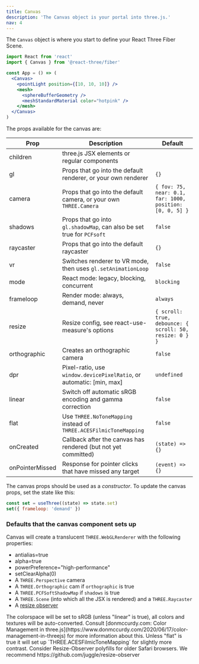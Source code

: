 ```yaml
---
title: Canvas
description: 'The Canvas object is your portal into three.js.'
nav: 4
---
```


The `Canvas` object is where you start to define your React Three Fiber Scene.

```jsx
import React from 'react'
import { Canvas } from '@react-three/fiber'

const App = () => (
  <Canvas>
    <pointLight position={[10, 10, 10]} />
    <mesh>
      <sphereBufferGeometry />
      <meshStandardMaterial color="hotpink" />
    </mesh>
  </Canvas>
)
```

The props available for the canvas are:

| Prop            | Description                                                        | Default                                                  |
| --------------- | ------------------------------------------------------------------ | -------------------------------------------------------- |
| children        | three.js JSX elements or regular components                         |                                                          |
| gl              | Props that go into the default renderer, or your own renderer      | `{}`                                                     |
| camera          | Props that go into the default camera, or your own `THREE.Camera`  | `{ fov: 75, near: 0.1, far: 1000, position: [0, 0, 5] }` |
| shadows         | Props that go into `gl.shadowMap`, can also be set true for `PCFsoft`  | `false`                                                  |
| raycaster       | Props that go into the default raycaster                           | `{}`                                                     |
| vr              | Switches renderer to VR mode, then uses `gl.setAnimationLoop`        | `false`                                                  |
| mode            | React mode: legacy, blocking, concurrent                           | `blocking`                                               |
| frameloop       | Render mode: always, demand, never                                 | `always`                                                 |
| resize          | Resize config, see react-use-measure's options                     | `{ scroll: true, debounce: { scroll: 50, resize: 0 } }`  |
| orthographic    | Creates an orthographic camera                                     | `false`                                                  |
| dpr             | Pixel-ratio, use `window.devicePixelRatio`, or automatic: [min, max] | `undefined`                                              |
| linear          | Switch off automatic sRGB encoding and gamma correction            | `false`                                                  |
| flat            | Use `THREE.NoToneMapping` instead of `THREE.ACESFilmicToneMapping` | `false`                                                  |
| onCreated       | Callback after the canvas has rendered (but not yet committed)     | `(state) => {}`                                          |
| onPointerMissed | Response for pointer clicks that have missed any target            | `(event) => {}`                                          |

The canvas props should be used as a _constructor_. To update the canvas props, set the state like this:

```jsx
const set = useThree((state) => state.set)
set({ frameloop: 'demand' })
```

### Defaults that the canvas component sets up

Canvas will create a translucent `THREE.WebGLRenderer` with the following properties:

- antialias=true
- alpha=true
- powerPreference="high-performance"
- setClearAlpha(0)
- A `THREE.Perspective` camera
- A `THREE.Orthographic` cam if `orthographic` is true
- A `THREE.PCFSoftShadowMap` if `shadows` is true
- A `THREE.Scene` (into which all the JSX is rendered) and a `THREE.Raycaster`
- A [resize observer](https://github.com/react-spring/react-use-measure)

<Hint>
  The colorspace will be set to sRGB (unless "linear" is true), all colors and textures will be
  auto-converted. Consult [donmccurdy.com: Color Management in three.js](https://www.donmccurdy.com/2020/06/17/color-management-in-threejs) for more
  information about this. Unless "flat" is true it will set up `THREE.ACESFilmicToneMapping` for
  slightly more contrast.
</Hint>

<Hint>
  Consider Resize-Observer polyfills for older Safari browsers. We recommend
  https://github.com/juggle/resize-observer
</Hint>
